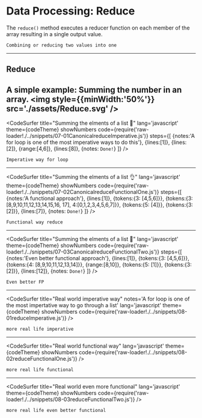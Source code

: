 
# Data Processing: Reduce


The `reduce()` method executes a reducer function on each member of the array resulting in a single output value.

```notes
Combining or reducing two values into one
```
---

## Reduce
A simple example: Summing the number in an array.
<img style={{minWidth:'50%'}} src='./assets/Reduce.svg' />
---
<CodeSurfer
title="Summing the elments of a list 🙅"
lang='javascript'
theme={codeTheme}
showNumbers
code={require('raw-loader!./../snippets/07-01CanonicalreduceImperative.js')}
steps={[
{notes:'A for loop is one of the most imperative ways to do this'},
{lines:[1]},
{lines:[2]},
{range:[4,6]},
{lines:[8]},
{notes: `Done!`}
]}
/>

```notes
Imperative way for loop
```
---
<CodeSurfer
title="Summing the elments of a list 👌"
lang='javascript'
theme={codeTheme}
showNumbers
code={require('raw-loader!./../snippets/07-02CanonicalreduceFunctionalOne.js')}
steps={[
{notes:'A functional approach'},
{lines:[1]},
{tokens:{3: [4,5,6]}},
{tokens:{3: [8,9,10,11,12,13,14,15,16, 17],
4:[0,1,2,3,4,5,6,7]}},
{tokens:{5: [4]}},
{tokens:{3: [2]}},
{lines:[7]},
{notes: `Done!`}
]}
/>

```notes
Functional way reduce
```
---
<CodeSurfer
title="Summing the elments of a list 💯"
lang='javascript'
theme={codeTheme}
showNumbers
code={require('raw-loader!./../snippets/07-03CanonicalreduceFunctionalTwo.js')}
steps={[
{notes:'Even better functional approach'},
{lines:[1]},
{tokens:{3: [4,5,6]}},
{tokens:{4: [8,9,10,11,12,13,14]}},
{range:[8,10]},
{tokens:{5: [1]}},
{tokens:{3: [2]}},
{lines:[12]},
{notes: `Done!`}
]}
/>

```notes
Even better FP
```
---
<CodeSurfer
title="Real world imperative way"
notes='A for loop is one of the most impertative way to go through a list'
lang='javascript'
theme={codeTheme}
showNumbers
code={require('raw-loader!./../snippets/08-01reduceImperative.js')}
/>

```notes
more real life imperative
```
---
<CodeSurfer
title="Real world functional way"
lang='javascript'
theme={codeTheme}
showNumbers
code={require('raw-loader!./../snippets/08-02reduceFunctionalOne.js')}
/>

```notes
more real life functional
```
---
<CodeSurfer
title="Real world even more functional"
lang='javascript'
theme={codeTheme}
showNumbers
code={require('raw-loader!./../snippets/08-03reduceFunctionalTwo.js')}
/>

```notes
more real life even better functional
```
